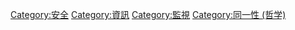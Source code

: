 {{Commonscat|Identification}}

[[Category:安全|Category:安全]]
[[Category:資訊|Category:資訊]]
[[Category:監視|Category:監視]]
[[Category:同一性_(哲学)|Category:同一性 (哲学)]]